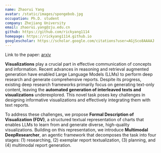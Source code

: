 ```yaml
---
name: Zhaorui Yang
avatar: /static/images/spongebob.jpg
occupation: Ph.D. student
company: Zhejiang University
email: zhaorui.yang@zju.edu.cn
github: https://github.com/rickyang1114
homepage: https://rickyang1114.github.io
googlescholar: https://scholar.google.com/citations?user=AGjSco8AAAAJ
---
```


Link to the paper: [arxiv](https://arxiv.org)

**Visualizations** play a crucial part in effective communication of concepts and information. Recent advances in reasoning and retrieval augmented generation have enabled Large Language Models (LLMs) to perform deep research and generate comprehensive reports. Despite its progress, existing deep research frameworks primarily focus on generating text-only content, leaving the **automated generation of interleaved texts and visualizations** underexplored. This novel task poses key challenges in designing informative visualizations and effectively integrating them with text reports. 

To address these challenges, we propose **Formal Description of Visualization (FDV)**, a structured textual representation of charts that enables LLMs to learn from and generate diverse, high-quality visualizations. Building on this representation, we introduce **Multimodal DeepResearcher**, an agentic framework that decomposes the task into four stages: (1) researching, (2) exemplar report textualization, (3) planning, and (4) multimodal report generation.